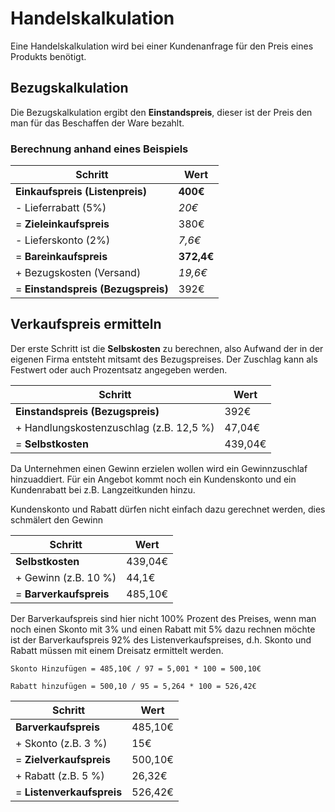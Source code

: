
# Handelskalkulation

Eine Handelskalkulation wird bei einer Kundenanfrage für den Preis eines Produkts benötigt.

## Bezugskalkulation

Die Bezugskalkulation ergibt den **Einstandspreis**, dieser ist der Preis den man für das Beschaffen der Ware bezahlt.

### Berechnung anhand eines Beispiels

| Schritt                            | Wert       |
| ---------------------------------- | ---------- |
| **Einkaufspreis (Listenpreis)**    | **400€**   |
| - Lieferrabatt (5%)                | _20€_      |
| = **Zieleinkaufspreis**            | 380€       |
| - Lieferskonto (2%)                | _7,6€_     |
| = **Bareinkaufspreis**             | **372,4€** |
| + Bezugskosten (Versand)           | _19,6€_    |
| = **Einstandspreis (Bezugspreis)** | 392€       |

## Verkaufspreis ermitteln

Der erste Schritt ist die **Selbskosten** zu berechnen, also Aufwand der in der eigenen Firma entsteht mitsamt des Bezugspreises. Der Zuschlag kann als Festwert oder auch Prozentsatz angegeben werden.

| Schritt                                 | Wert    |
| --------------------------------------- | ------- |
| **Einstandspreis (Bezugspreis)**        | 392€    |
| + Handlungskostenzuschlag (z.B. 12,5 %) | 47,04€  |
| = **Selbstkosten**                      | 439,04€ |

Da Unternehmen einen Gewinn erzielen wollen wird ein Gewinnzuschlaf hinzuaddiert. Für ein Angebot kommt noch ein Kundenskonto und ein Kundenrabatt bei z.B. Langzeitkunden hinzu.

<CCallout>
  Kundenskonto und Rabatt dürfen nicht einfach dazu gerechnet werden, dies
  schmälert den Gewinn
</CCallout>

| Schritt                | Wert    |
| ---------------------- | ------- |
| **Selbstkosten**       | 439,04€ |
| + Gewinn (z.B. 10 %)   | 44,1€   |
| = **Barverkaufspreis** | 485,10€ |

Der Barverkaufspreis sind hier nicht 100% Prozent des Preises, wenn man noch einen Skonto mit 3% und einen Rabatt mit 5% dazu rechnen möchte ist der Barverkaufspreis 92% des Listenverkaufspreises, d.h. Skonto und Rabatt müssen mit einem Dreisatz ermittelt werden.

`Skonto Hinzufügen = 485,10€ / 97 = 5,001 * 100 = 500,10€`

`Rabatt hinzufügen = 500,10 / 95 = 5,264 * 100 = 526,42€`

| Schritt                   | Wert    |
| ------------------------- | ------- |
| **Barverkaufspreis**      | 485,10€ |
| + Skonto (z.B. 3 %)       | 15€     |
| = **Zielverkaufspreis**   | 500,10€ |
| + Rabatt (z.B. 5 %)       | 26,32€  |
| = **Listenverkaufspreis** | 526,42€ |
